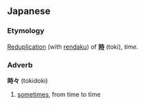 ==Japanese==
===Etymology===
[[Reduplication]] (with [[rendaku]]) of '''[[時]]''' (toki), ''time''.
===Adverb===
'''時々''' (tokidoki)
#[[sometimes]], from time to time